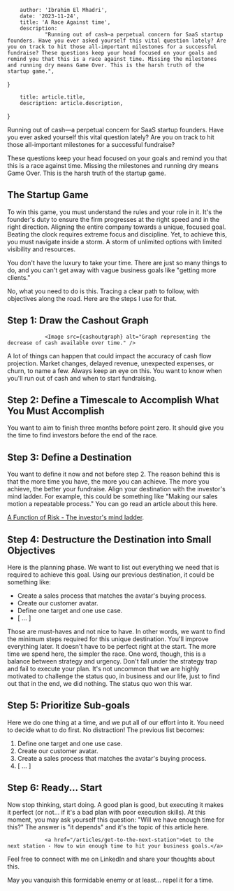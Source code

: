 
        author: 'Ibrahim El Mhadri',
        date: '2023-11-24',
        title: 'A Race Against time',
        description:
                "Running out of cash—a perpetual concern for SaaS startup founders. Have you ever asked yourself this vital question lately? Are you on track to hit those all-important milestones for a successful fundraise? These questions keep your head focused on your goals and remind you that this is a race against time. Missing the milestones and running dry means Game Over. This is the harsh truth of the startup game.",
}

        title: article.title,
        description: article.description,
}


Running out of cash—a perpetual concern for SaaS startup founders. Have you ever asked yourself this vital question lately? Are you on track to hit those all-important milestones for a successful fundraise?

These questions keep your head focused on your goals and remind you that this is a race against time. Missing the milestones and running dry means Game Over. This is the harsh truth of the startup game.

                

## The Startup Game

To win this game, you must understand the rules and your role in it. It's the founder's duty to ensure the firm progresses at the right speed and in the right direction. Aligning the entire company towards a unique, focused goal.
Beating the clock requires extreme focus and discipline. Yet, to achieve this, you must navigate inside a storm. A storm of unlimited options with limited visibility and resources.

You don't have the luxury to take your time. There are just so many things to do, and you can't get away with vague business goals like "getting more clients."

No, what you need to do is this. Tracing a clear path to follow, with objectives along the road. Here are the steps I use for that.

## Step 1: Draw the Cashout Graph

                <Image src={cashoutgraph} alt="Graph representing the decrease of cash available over time." />

A lot of things can happen that could impact the accuracy of cash flow projection. Market changes, delayed revenue, unexpected expenses, or churn, to name a few. Always keep an eye on this. You want to know when you'll run out of cash and when to start fundraising.

## Step 2: Define a Timescale to Accomplish What You Must Accomplish

You want to aim to finish three months before point zero. It should give you the time to find investors before the end of the race.

## Step 3: Define a Destination

You want to define it now and not before step 2. The reason behind this is that the more time you have, the more you can achieve. The more you achieve, the better your fundraise.
Align your destination with the investor's mind ladder. For example, this could be something like "Making our sales motion a repeatable process." You can go read an article about this here. 

 <a href="/articles/a-function-of-risk">A Function of Risk - The investor's mind ladder</a>.

## Step 4: Destructure the Destination into Small Objectives

Here is the planning phase. We want to list out everything we need that is required to achieve this goal. Using our previous destination, it could be something like:
* Create a sales process that matches the avatar's buying process.
* Create our customer avatar.
* Define one target and one use case.
* [ ... ] 

Those are must-haves and not nice to have. In other words, we want to find the minimum steps required for this unique destination. You'll improve everything later. It doesn't have to be perfect right at the start. The more time we spend here, the simpler the race.
One word, though, this is a balance between strategy and urgency. Don't fall under the strategy trap and fail to execute your plan. It's not uncommon that we are highly motivated to challenge the status quo, in business and our life, just to find out that in the end, we did nothing. The status quo won this war.

## Step 5: Prioritize Sub-goals

Here we do one thing at a time, and we put all of our effort into it. You need to decide what to do first. No distraction! The previous list becomes:
1. Define one target and one use case.
2. Create our customer avatar.
3. Create a sales process that matches the avatar's buying process.
4. [ ... ]

## Step 6: Ready... Start

Now stop thinking, start doing. A good plan is good, but executing it makes it perfect (or not... if it's a bad plan with poor execution skills).
At this moment, you may ask yourself this question: "Will we have enough time for this?" The answer is "it depends" and it's the topic of this article here. 

                <a href="/articles/get-to-the-next-station">Get to the next station - How to win enough time to hit your business goals.</a>


Feel free to connect with me on LinkedIn and share your thoughts about this.

May you vanquish this formidable enemy or at least... repel it for a time.
